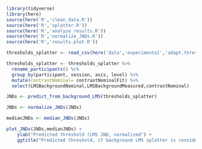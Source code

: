 ```r
library(tidyverse)
library(here)
source(here('R','clean_data.R'))
source(here('R','splatter.R'))
source(here('R','analyze_results.R'))
source(here('R','normalize_JNDs.R'))
source(here('R','results.plot.R'))
```
```r
thresholds_splatter <- read_csv(here('data','experimental','adapt.threshold.splatter.csv'))
```
```r
thresholds_splatter <- thresholds_splatter %>%
  rename_participants() %>%
  group_by(participant, session, axis, level) %>%
  mutate(contrastNominal= contrastNominalFit) %>%
  select(LMSBackgroundNominal,LMSBackgroundMeasured,contrastNominal)
```
```r
JNDs <- predict_from_background_LMS(thresholds_splatter)
```
```r
JNDs <- normalize_JNDs(JNDs)
```
```r
medianJNDs <- median_JNDs(JNDs)
```
```r
plot_JNDs(JNDs,medianJNDs) +
    ylab("Predicted threshold (LMS JND, normalized") +
    ggtitle("Predicted threshold, if background LMS splatter is considered")
```